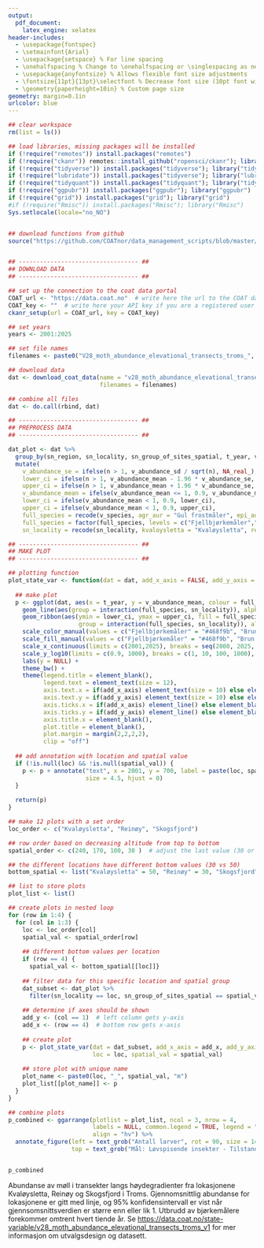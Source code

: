 ```yaml
---
output: 
  pdf_document: 
    latex_engine: xelatex
header-includes: 
  - \usepackage{fontspec}
  - \setmainfont{Arial}
  - \usepackage{setspace} % For line spacing
  - \onehalfspacing % Change to \onehalfspacing or \singlespacing as needed
  - \usepackage{anyfontsize} % Allows flexible font size adjustments
  - \fontsize{11pt}{13pt}\selectfont % Decrease font size (10pt font with 12pt line height)
  - \geometry{paperheight=10in} % Custom page size
geometry: margin=0.1in
urlcolor: blue
---
```



```r

## clear workspace
rm(list = ls())

## load libraries, missing packages will be installed
if (!require("remotes")) install.packages("remotes")
if (!require("ckanr")) remotes::install_github("ropensci/ckanr"); library("ckanr")
if (!require("tidyverse")) install.packages("tidyverse"); library("tidyverse")
if (!require("lubridate")) install.packages("tidyverse"); library("lubridate")
if (!require("tidyquant")) install.packages("tidyquant"); library("tidyquant")
if (!require("ggpubr")) install.packages("ggpubr"); library("ggpubr")
if (!require("grid")) install.packages("grid"); library("grid")
#if (!require("Rmisc")) install.packages("Rmisc"); library("Rmisc")
Sys.setlocale(locale="no_NO")


## download functions from github
source("https://github.com/COATnor/data_management_scripts/blob/master/download_data_from_coat_data_portal.R?raw=TRUE")


## ---------------------------------- ##
## DOWNLOAD DATA
## ---------------------------------- ##

## set up the connection to the coat data portal
COAT_url <- "https://data.coat.no"  # write here the url to the COAT data portal
COAT_key <- ""  # write here your API key if you are a registered user
ckanr_setup(url = COAT_url, key = COAT_key)

## set years 
years <- 2001:2025

## set file names 
filenames <- paste0("V28_moth_abundance_elevational_transects_troms_", years, ".txt")

## download data
dat <- download_coat_data(name = "v28_moth_abundance_elevational_transects_troms_v1",
                          filenames = filenames)

## combine all files
dat <- do.call(rbind, dat)

```

```r
## ---------------------------------- ##
## PREPROCESS DATA
## ---------------------------------- ##

dat_plot <- dat %>%
  group_by(sn_region, sn_locality, sn_group_of_sites_spatial, t_year, v_species) %>%
  mutate(
    v_abundance_se = ifelse(n > 1, v_abundance_sd / sqrt(n), NA_real_),
    lower_ci = ifelse(n > 1, v_abundance_mean - 1.96 * v_abundance_se, NA_real_),
    upper_ci = ifelse(n > 1, v_abundance_mean + 1.96 * v_abundance_se, NA_real_),
    v_abundance_mean = ifelse(v_abundance_mean <= 1, 0.9, v_abundance_mean), # replace zero mean abundance to display small values in a simple way
    lower_ci = ifelse(v_abundance_mean < 1, 0.9, lower_ci),
    upper_ci = ifelse(v_abundance_mean < 1, 0.9, upper_ci), 
    full_species = recode(v_species, agr_aur = "Gul frostmåler", epi_aut = "Fjellbjørkemåler", ope_bru = "Brun høstmåler"),
    full_species = factor(full_species, levels = c("Fjellbjørkemåler","Brun høstmåler", "Gul frostmåler")),
    sn_locality = recode(sn_locality, kvaloysletta = "Kvaløysletta", reinoy = "Reinøy", skogsfjord = "Skogsfjord"))


```

```r

## ---------------------------------- ##
## MAKE PLOT
## ---------------------------------- ##

## plotting function
plot_state_var <- function(dat = dat, add_x_axis = FALSE, add_y_axis = FALSE, loc = NULL, spatial_val = NULL) {
  
  ## make plot
  p <- ggplot(dat, aes(x = t_year, y = v_abundance_mean, colour = full_species)) +
    geom_line(aes(group = interaction(full_species, sn_locality)), alpha = 0.8, linewidth = 0.8) +
    geom_ribbon(aes(ymin = lower_ci, ymax = upper_ci, fill = full_species,
                    group = interaction(full_species, sn_locality)), alpha = 0.3, colour = NA) +
    scale_color_manual(values = c("Fjellbjørkemåler" = "#468f9b", "Brun høstmåler" = "#d44100", "Gul frostmåler" = "#df8600")) +
    scale_fill_manual(values = c("Fjellbjørkemåler" = "#468f9b", "Brun høstmåler" = "#d44100", "Gul frostmåler" = "#df8600")) +
    scale_x_continuous(limits = c(2001,2025), breaks = seq(2000, 2025, 5)) +
    scale_y_log10(limits = c(0.9, 1000), breaks = c(1, 10, 100, 1000), oob = scales::rescale_none) +
    labs(y = NULL) +
    theme_bw() +
    theme(legend.title = element_blank(),
          legend.text = element_text(size = 12),
          axis.text.x = if(add_x_axis) element_text(size = 10) else element_blank(),
          axis.text.y = if(add_y_axis) element_text(size = 10) else element_blank(),
          axis.ticks.x = if(add_x_axis) element_line() else element_blank(),
          axis.ticks.y = if(add_y_axis) element_line() else element_blank(),
          axis.title.x = element_blank(),
          plot.title = element_blank(),
          plot.margin = margin(2,2,2,2),
          clip = "off")
  
  ## add annotation with location and spatial value
  if (!is.null(loc) && !is.null(spatial_val)) {
    p <- p + annotate("text", x = 2001, y = 700, label = paste(loc, spatial_val, "m"), 
                      size = 4.5, hjust = 0)
  }
  
  return(p)
}

## make 12 plots with a set order
loc_order <- c("Kvaløysletta", "Reinøy", "Skogsfjord")

## row order based on decreasing altitude from top to bottom
spatial_order <- c(240, 170, 100, 30 )  # adjust the last value (30 or 50) as needed

## the different locations have different bottom values (30 vs 50)
bottom_spatial <- list("Kvaløysletta" = 50, "Reinøy" = 30, "Skogsfjord" = 50)

## list to store plots
plot_list <- list()

## create plots in nested loop
for (row in 1:4) {
  for (col in 1:3) {
    loc <- loc_order[col]
    spatial_val <- spatial_order[row]
    
    ## different bottom values per location
    if (row == 4) {
      spatial_val <- bottom_spatial[[loc]]}
    
    ## filter data for this specific location and spatial group
    dat_subset <- dat_plot %>% 
      filter(sn_locality == loc, sn_group_of_sites_spatial == spatial_val)
    
    ## determine if axes should be shown
    add_y <- (col == 1)  # left column gets y-axis
    add_x <- (row == 4)  # bottom row gets x-axis
    
    ## create plot
    p <- plot_state_var(dat = dat_subset, add_x_axis = add_x, add_y_axis = add_y, 
                        loc = loc, spatial_val = spatial_val)
    
    ## store plot with unique name
    plot_name <- paste0(loc, "_", spatial_val, "m")
    plot_list[[plot_name]] <- p
  }
}

## combine plots
p_combined <- ggarrange(plotlist = plot_list, ncol = 3, nrow = 4, 
                        labels = NULL, common.legend = TRUE, legend = "bottom", 
                        align = "hv") %>%
  annotate_figure(left = text_grob("Antall larver", rot = 90, size = 14, vjust = 0.8),
                  top = text_grob("Mål: Løvspisende insekter - Tilstandsvariabel: Abundanse av møll i transekter langs høydegradienter", size = 16))



```

```r

p_combined

```

Abundanse av møll i transekter langs høydegradienter fra lokasjonene Kvaløysletta, Reinøy og Skogsfjord i Troms. Gjennomsnittlig abundanse for lokasjonene er gitt med linje, og 95% konfidensintervall er vist når gjennsomsnittsverdien er større enn eller lik 1. Utbrudd av bjørkemålere forekommer omtrent hvert tiende år. Se [https://data.coat.no/state-variable/v28_moth_abundance_elevational_transects_troms_v1](https://data.coat.no/state-variable/v28_moth_abundance_elevational_transects_troms_v1) for mer informasjon om utvalgsdesign og datasett.

